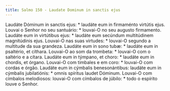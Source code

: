 ```yaml
---
title: Salmo 150 - Laudate Dominum in sanctis ejus
---
```


<div class="grid grid-cols-2 gap-5">
  <span class="col-sm-6 dropcaps text-justify">
    Laudáte Dóminum in sanctis ejus: * laudáte eum in firmaménto virtútis ejus.
  </span>
  <span class="col-sm-6 dropcaps text-justify">
    Louvai o Senhor no seu santuário: * louvai-O no seu augusto firmamento.
  </span>
  <span class="col-sm-6 text-justify">
    Laudáte eum in virtútibus ejus: * laudáte eum secúndum multitúdinem
    magnitúdinis ejus.
  </span>
  <span class="col-sm-6 text-justify">
    Louvai-O nas suas virtudes: * louvai-O segundo a multitude da sua grandeza.
  </span>
  <span class="col-sm-6 text-justify">
    Laudáte eum in sono tubæ: * laudáte eum in psaltério, et cíthara.
  </span>
  <span class="col-sm-6 text-justify">
    Louvai-O ao som da trombeta: * louvai-O com o saltério e a cítara.
  </span>
  <span class="col-sm-6 text-justify">
    Laudáte eum in týmpano, et choro: * laudáte eum in chordis, et órgano.
  </span>
  <span class="col-sm-6 text-justify">
    Louvai-O com timbales e em coro: * louvai-O com cordas e órgão.
  </span>
  <span class="col-sm-6 text-justify">
    Laudáte eum in cýmbalis benesonántibus: laudáte eum in cýmbalis
    jubilatiónis: * omnis spíritus laudet Dóminum.
  </span>
  <span class="col-sm-6 text-justify">
    Louvai-O com címbalos melodiosos: louvai-O com címbalos de júbilo: * todo o
    espírito louve o Senhor.
  </span>
</div>
